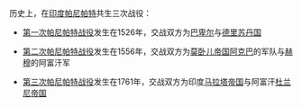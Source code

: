 历史上，在[[印度|印度]][[帕尼帕特|帕尼帕特]]共生三次战役：

*[[第一次帕尼帕特战役|第一次帕尼帕特战役]]发生在1526年，交战双方为[[巴卑尔|巴卑尔]]与[[德里苏丹国|德里苏丹国]]

*[[第二次帕尼帕特战役|第二次帕尼帕特战役]]发生在1556年，交战双方为[[莫卧儿帝国|莫卧儿帝国]][[阿克巴|阿克巴]]的军队与[[赫穆|赫穆]]的阿富汗军

*[[第三次帕尼帕特战役|第三次帕尼帕特战役]]发生在1761年，交战双方为印度[[马拉塔帝国|马拉塔帝国]]与阿富汗[[杜兰尼帝国|杜兰尼帝国]]

{{Disambiguation|Cat=六字战事消歧义}}